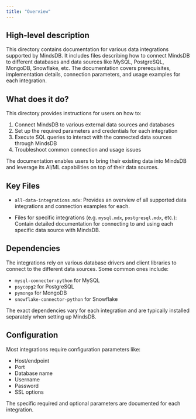 ```yaml
---
title: "Overview"
---
```


## High-level description

This directory contains documentation for various data integrations supported by MindsDB. It includes files describing how to connect MindsDB to different databases and data sources like MySQL, PostgreSQL, MongoDB, Snowflake, etc. The documentation covers prerequisites, implementation details, connection parameters, and usage examples for each integration.

## What does it do?

This directory provides instructions for users on how to:

1. Connect MindsDB to various external data sources and databases
2. Set up the required parameters and credentials for each integration
3. Execute SQL queries to interact with the connected data sources through MindsDB
4. Troubleshoot common connection and usage issues

The documentation enables users to bring their existing data into MindsDB and leverage its AI/ML capabilities on top of their data sources.

## Key Files

- `all-data-integrations.mdx`: Provides an overview of all supported data integrations and connection examples for each.

- Files for specific integrations (e.g. `mysql.mdx`, `postgresql.mdx`, etc.): Contain detailed documentation for connecting to and using each specific data source with MindsDB.

## Dependencies

The integrations rely on various database drivers and client libraries to connect to the different data sources. Some common ones include:

- `mysql-connector-python` for MySQL
- `psycopg2` for PostgreSQL  
- `pymongo` for MongoDB
- `snowflake-connector-python` for Snowflake

The exact dependencies vary for each integration and are typically installed separately when setting up MindsDB.

## Configuration

Most integrations require configuration parameters like:

- Host/endpoint
- Port 
- Database name
- Username
- Password
- SSL options

The specific required and optional parameters are documented for each integration.